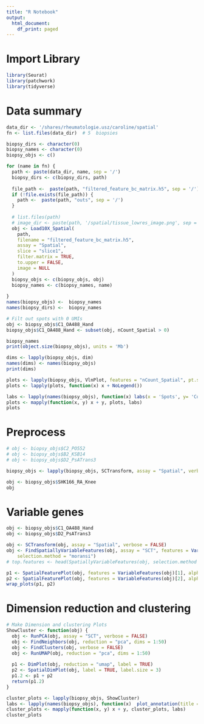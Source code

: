 ```yaml
---
title: "R Notebook"
output:
  html_document:
    df_print: paged
---
```


# Import Library {#sec-library}

```r
library(Seurat)
library(patchwork)
library(tidyverse)
```

# Data summary

```r
data_dir <- '/shares/rheumatologie.usz/caroline/spatial'
fn <- list.files(data_dir)  # 5  biopsies

biopsy_dirs <- character(0)
biopsy_names <- character(0)
biopsy_objs <- c()

for (name in fn) {
  path <- paste(data_dir, name, sep = '/')
  biopsy_dirs <- c(biopsy_dirs, path)
  
  file_path <-  paste(path, "filtered_feature_bc_matrix.h5", sep = '/')
  if (!file.exists(file_path)) {
    path <-  paste(path, "outs", sep = '/')
  }
    
  # list.files(path)
  # image_dir <- paste(path, '/spatial/tissue_lowres_image.png', sep = '')
  obj <- Load10X_Spatial(
    path,
    filename = "filtered_feature_bc_matrix.h5",
    assay = "Spatial",
    slice = "slice1",
    filter.matrix = TRUE,
    to.upper = FALSE,
    image = NULL
  )
  biopsy_objs <- c(biopsy_objs, obj)
  biopsy_names <- c(biopsy_names, name)
  
}
names(biopsy_objs) <-  biopsy_names
names(biopsy_dirs) <-  biopsy_names

# Filt out spots with 0 UMIs
obj <- biopsy_objs$C1_OA488_Hand 
biopsy_objs$C1_OA488_Hand <- subset(obj, nCount_Spatial > 0)

biopsy_names
print(object.size(biopsy_objs), units = 'Mb')

```

```r
dims <- lapply(biopsy_objs, dim)
names(dims) <- names(biopsy_objs)
print(dims)
```

```r
plots <- lapply(biopsy_objs, VlnPlot, features = "nCount_Spatial", pt.size = 0.01)
plots <- lapply(plots, function(x) x + NoLegend())

labs <- lapply(names(biopsy_objs), function(x) labs(x = 'Spots', y= 'Counts', title = x))
plots <- mapply(function(x, y) x + y, plots, labs)
plots

```

# Preprocess

```r
# obj <- biopsy_objs$C2_PO552
# obj <- biopsy_objs$B2_KSB14
# obj <- biopsy_objs$D2_PsATrans3

biopsy_objs <- lapply(biopsy_objs, SCTransform, assay = "Spatial", verbose = FALSE)

```

```r
obj <- biopsy_objs$SHK166_RA_Knee
obj
```

# Variable genes

```r
obj <- biopsy_objs$C1_OA488_Hand 
obj <- biopsy_objs$D2_PsATrans3

obj <- SCTransform(obj, assay = "Spatial", verbose = FALSE)
obj <- FindSpatiallyVariableFeatures(obj, assay = "SCT", features = VariableFeatures(obj)[1:1000],
    selection.method = "moransi")
# top.features <- head(SpatiallyVariableFeatures(obj, selection.method = "moransi"), 6)

```

```r
p1 <- SpatialFeaturePlot(obj, features = VariableFeatures(obj)[1], alpha = c(0.1, 1))
p2 <- SpatialFeaturePlot(obj, features = VariableFeatures(obj)[2], alpha = c(0.1, 1))
wrap_plots(p1, p2)
```

# Dimension reduction and clustering

```r

# Make Dimension and clustering Plots
ShowCluster <- function(obj) {
  obj <- RunPCA(obj, assay = "SCT", verbose = FALSE)
  obj <- FindNeighbors(obj, reduction = "pca", dims = 1:50)
  obj <- FindClusters(obj, verbose = FALSE)
  obj <- RunUMAP(obj, reduction = "pca", dims = 1:50)
  
  p1 <- DimPlot(obj, reduction = "umap", label = TRUE)
  p2 <- SpatialDimPlot(obj, label = TRUE, label.size = 3)
  p1.2 <- p1 + p2
  return(p1.2)
}

```

```r
cluster_plots <- lapply(biopsy_objs, ShowCluster)
labs <- lapply(names(biopsy_objs), function(x)  plot_annotation(title = x))
cluster_plots <- mapply(function(x, y) x + y, cluster_plots, labs)
cluster_plots
```
